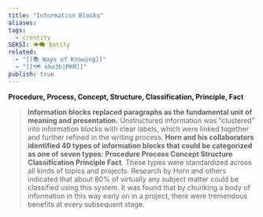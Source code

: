 ```yaml
---
title: "Information Blocks"
aliases: 
tags:
  - c/entity
SEKSI: 👁️‍🗨️ Entity
related:
  - "[[📚 Ways of Knowing]]"
  - "[[🗺️ nhx3b|PKM]]"
publish: true
---
```

**Procedure, Process, Concept, Structure, Classification, Principle, Fact**

> **Information blocks replaced paragraphs as the fundamental unit of meaning and presentation.** Unstructured information was “clustered” into information blocks with clear labels, which were linked together and further refined in the writing process. **Horn and his collaborators identified 40 types of information blocks that could be categorized as one of seven types: Procedure Process Concept Structure Classification Principle Fact**. These types were standardized across all kinds of topics and projects. Research by Horn and others indicated that about 80% of virtually any subject matter could be classified using this system. It was found that by chunking a body of information in this way early on in a project, there were tremendous benefits at every subsequent stage.
